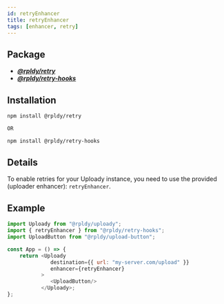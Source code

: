 ```yaml
---
id: retryEnhancer
title: retryEnhancer
tags: [enhancer, retry]
---
```


## Package

- **_[@rpldy/retry](../../packages/rpldy-retry)_**
- **_[@rpldy/retry-hooks](../../packages/rpldy-retry-hooks)_**

## Installation

```bash npm2yarn
npm install @rpldy/retry

OR

npm install @rpldy/retry-hooks
```

## Details

To enable retries for your Uploady instance, you need to use the provided (uploader enhancer): `retryEnhancer`.

## Example
```javascript
import Uploady from "@rpldy/uploady";
import { retryEnhancer } from "@rpldy/retry-hooks";
import UploadButton from "@rpldy/upload-button";

const App = () => {
    return <Uploady
              destination={{ url: "my-server.com/upload" }}
              enhancer={retryEnhancer}
           >
              <UploadButton/>
           </Uploady>;
};

```
